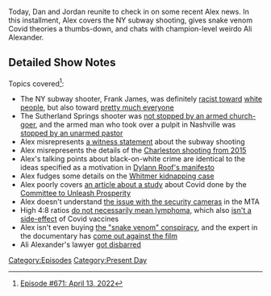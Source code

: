 {{DEFAULTSORT:
    #_EPISODE_0671:April 13, 2022
}}{{Episode
    | title           = April 13, 2022
    | caption         = [https://knowledgefight.libsyn.com/671-april-13-2022 Listen to this episode on Libsyn]
    | episodeNumber   = 671
    | length          = 01:59:00
    | airDate         = April 18, 2022
    | coverageDate    = April 13, 2022
    | episodeType     = [[:Category:Present Day|Present Day]]
    | previousEpisode = [[670: July 28, 2003]]
    | nextEpisode     = [[672: April 18, 2022]]
}}

{{Stub}}

Today, Dan and Jordan reunite to check in on some recent Alex news.  In this installment, Alex covers the NY subway shooting, gives snake venom Covid theories a thumbs-down, and chats with champion-level weirdo Ali Alexander.

==Detailed Show Notes==

Topics covered<ref>[https://knowledgefight.com/research/2022/4/18/episode-671-april-13-2022 Episode #671: April 13, 2022]</ref>:

*The NY subway shooter, Frank James, was definitely [https://nypost.com/2022/04/13/suspect-frank-james-was-spewing-racist-hate-well-before-brooklyn-shooting/ racist toward] [https://nypost.com/2022/04/12/frank-r-james-idd-as-person-of-interest-in-brooklyn-subway-shooting/ white people], but also toward [https://www.nytimes.com/2022/04/13/nyregion/frank-james-subway-shooting.html pretty much everyone]
*The Sutherland Springs shooter was [https://time.com/5012688/stephen-willeford-interview-texas-church/ not stopped by an armed church-goer], and the armed man who took over a pulpit in Nashville was [https://www.nbcnews.com/news/us-news/tennessee-pastor-tackles-disarms-man-who-brandished-gun-during-church-n1283448 stopped by an unarmed pastor]
*Alex misrepresents [https://nypost.com/2022/04/12/i-came-face-to-face-with-brooklyn-subway-shooter-rider/ a witness statement] about the subway shooting
*Alex misrepresents the details of the [https://abcnews.go.com/US/charleston-shooting-happened-inside-church/story?id=31855652 Charleston shooting from 2015]
*Alex's talking points about black-on-white crime are identical to the ideas specified as a motivation in [https://web.archive.org/web/20150620135311/http://lastrhodesian.com/data/documents/rtf88.txt%20 Dylann Roof's manifesto]
*Alex fudges some details on the [https://www.nytimes.com/2022/04/08/us/verdict-whitmer-kidnapping-case.html Whitmer kidnapping case]
*Alex poorly covers [https://nypost.com/2022/04/11/ny-handled-covid-19-lockdown-poorly-florida-among-best-study/ an article about a study] about Covid done by the [https://www.sourcewatch.org/index.php/Committee_to_Unleash_Prosperity Committee to Unleash Prosperity]
*Alex doesn't understand [https://www.nytimes.com/2022/04/13/nyregion/subway-shooting-cameras.html the issue with the security cameras] in the MTA
*High 4:8 ratios [https://www.urmc.rochester.edu/encyclopedia/content.aspx?contentid=cd4_cd8_ratio&contenttypeid=167 do not necessarily mean lymphoma], which also [https://www.nytimes.com/2021/03/01/health/covid-vaccine-lymph-nodes.html isn't a side-effect] of Covid vaccines
*Alex isn't even buying [https://rumble.com/v10mnew-live-world-premiere-watch-the-water.html the "snake venom" conspiracy], and the expert in the documentary has [https://www.thedailybeast.com/covid-conspiracy-theorists-are-at-war-over-snake-venom come out against the film]
*Ali Alexander's lawyer [https://www.wusa9.com/article/news/national/capitol-riots/virginia-court-disbars-attorney-representing-oath-keepers-in-capitol-riot-cases-jonathon-moseley-kelly-meggs-stewart-rhodes/65-9ac39a20-9451-4414-babc-fc7c207c9af9 got disbarred]

[[Category:Episodes]]
[[Category:Present Day]]